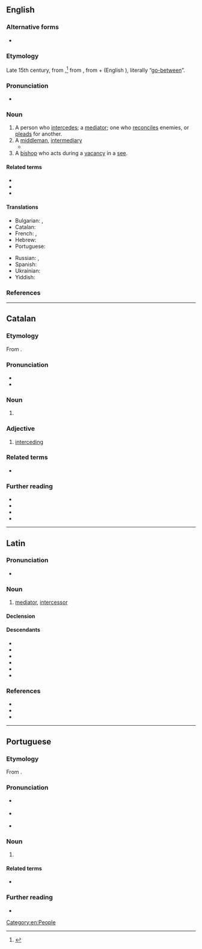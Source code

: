 ==English==

===Alternative forms===
* {{l|en|intercessour}} {{qualifier|obsolete}}

===Etymology===
Late 15th century, from {{uder|en|la|intercessor}},<ref>{{R:Online Etymology Dictionary}}</ref> from {{uder|en|la|intercēdō}}, from {{m|la|inter||between}} + {{m|la|cēdō||I go}} (English {{m|en|cede}}), literally “[[go-between]]”.

===Pronunciation===
* {{IPA|en|/ˈɪntə(ɹ)ˌsɛsə(ɹ)/}}

===Noun===
{{en-noun}}

# A person who [[intercede]]s; a [[mediator]]; one who [[reconcile]]s enemies, or [[plead]]s for another.
# A [[middleman]], [[intermediary]]
#* {{quote-book|1=en|year=1894|author=James George Frazer|authorlink=James George Frazer|title=The Golden Bough|url=http://www.gutenberg.org/files/41082/41082-pdf.pdf|passage=Kings were revered, in many cases not merely as priests, that is, as '''intercessors''' between man and god, but as themselves gods}}
# A [[bishop]] who acts during a [[vacancy]] in a [[see]].

====Related terms====
* {{l|en|intercede}}
* {{l|en|intercession}}
* {{l|en|intercessory}}

====Translations====
{{trans-top|one who intercedes}}
* Bulgarian: {{t+|bg|посредник|m}}, {{t+|bg|застъпник|m}}
* Catalan: {{t|ca|intercessor|m}}
* French: {{t+|fr|intercesseur|m}}, {{t+|fr|intercessrice|f}}
* Hebrew: {{t|he|שְׁתַדְּלָן|m|tr=sh'tadlán}}
* Portuguese: {{t+|pt|intercessor|m}}
{{trans-mid}}
* Russian: {{t+|ru|посре́дник|m}}, {{t+|ru|посре́дница|f}}
* Spanish: {{t|es|intercesor|m}}
* Ukrainian: {{t|uk|заступник|m}}
* Yiddish: {{t|yi|שתּדלן|m|tr=shtadlen}}
{{trans-bottom}}

===References===
<references/>

[[Category:en:People]]

----

==Catalan==

===Etymology===
From {{der|ca|la|intercessor}}.

===Pronunciation===
* {{ca-IPA}}
* {{hyphenation|ca|in|ter|ces|sor}}

===Noun===
{{ca-noun|m|f=intercessora}}

# {{l|en|intercessor}} {{gloss|one who intercedes}}

===Adjective===
{{ca-adj}}

# [[interceding]] {{gloss|that intercedes}}

===Related terms===
* {{l|ca|intercedir}}

===Further reading===
* {{R:IEC2}}
* {{R:GDLC}}
* {{R:DNV}}
* {{R:DCVB}}

----

==Latin==

===Pronunciation===
* {{la-IPA|intercessor}}

===Noun===
{{la-noun|intercessor<3>|f=intercestrīx}}

# [[mediator]], [[#English|intercessor]]

====Declension====
{{la-ndecl|intercessor<3>}}

====Descendants====
{{top3}}
* {{desc|ca|intercessor}}
* {{desc|gl|intercesor}}
* {{desc|it|intercessore}}
* {{desc|oc|intercessor}}
* {{desc|pt|intercessor}}
* {{desc|es|intercesor}}
{{bottom}}

===References===
* {{R:L&S}}
* {{R:Elementary Lewis}}
* {{R:du Cange}}

----

==Portuguese==

===Etymology===
From {{der|pt|la|intercessor}}.

===Pronunciation===
* {{a|BR}} {{IPA|pt|/ĩteʁseˈso(ʁ)/}}
* {{a|PT}} {{IPA|pt|/ĩtɨɾseˈsoɾ/}}
* {{hyphenation|pt|in|ter|ces|sor}}

===Noun===
{{pt-noun|m|f=intercessora|old=1}}

# {{l|en|intercessor}} {{gloss|one who intercedes}}

====Related terms====
* {{l|pt|interceder}}

===Further reading===
* {{R:pt:Priberam}}